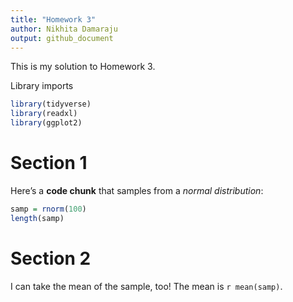 ```yaml
---
title: "Homework 3"
author: Nikhita Damaraju
output: github_document
---
```


This is my solution to Homework 3.

Library imports

```r
library(tidyverse)
library(readxl)
library(ggplot2)
```



# Section 1

Here's a **code chunk** that samples from 
a _normal distribution_:

```r
samp = rnorm(100)
length(samp)
```

# Section 2

I can take the mean of the sample, too!
The mean is `r mean(samp)`.